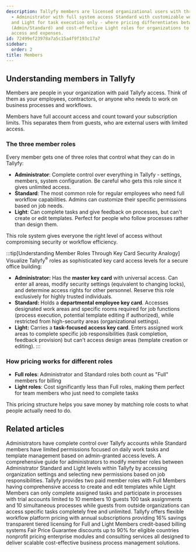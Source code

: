 ```yaml
---
description: Tallyfy members are licensed organizational users with three role levels
  - Administrator with full system access Standard with customizable workflow permissions
  and Light for task execution only - where pricing differentiates between Full roles
  (Admin/Standard) and cost-effective Light roles for organizations to optimize user
  access and expenses.
id: 72499ef23978a7a5c15a4f9f193c17a7
sidebar:
  order: 2
title: Members
---
```


## Understanding members in Tallyfy

Members are people in your organization with paid Tallyfy access. Think of them as your employees, contractors, or anyone who needs to work on business processes and workflows.

Members have full account access and count toward your subscription limits. This separates them from guests, who are external users with limited access.

### The three member roles

Every member gets one of three roles that control what they can do in Tallyfy:

- **Administrator**: Complete control over everything in Tallyfy - settings, members, system configuration. Be careful who gets this role since it gives unlimited access.
- **Standard**: The most common role for regular employees who need full workflow capabilities. Admins can customize their specific permissions based on job needs.
- **Light**: Can complete tasks and give feedback on processes, but can't create or edit templates. Perfect for people who follow processes rather than design them.

This role system gives everyone the right level of access without compromising security or workflow efficiency.

:::tip[Understanding Member Roles Through Key Card Security Analogy]
Visualize Tallyfy<sup>®</sup> roles as sophisticated key card access levels for a secure office building:

- **Administrator:** Has the **master key card** with universal access. Can enter all areas, modify security settings (equivalent to changing locks), and determine access rights for other personnel. Reserve this role exclusively for highly trusted individuals.
- **Standard:** Holds a **departmental employee key card**. Accesses designated work areas and specific rooms required for job functions (process execution, potential template editing if authorized), while restricted from high-security areas (organizational settings).
- **Light:** Carries a **task-focused access key card**. Enters assigned work areas to complete specific job responsibilities (task completion, feedback provision) but can't access design areas (template creation or editing).
:::

### How pricing works for different roles

- **Full roles**: Administrator and Standard roles both count as "Full" members for billing
- **Light roles**: Cost significantly less than Full roles, making them perfect for team members who just need to complete tasks

This pricing structure helps you save money by matching role costs to what people actually need to do.



<PageTree />


## Related articles
<CardGrid>
<LinkTitleCard header="<b>Members > Standard and Admin members</b>" href="/products/pro/documenting/members/standard-admin-members/" > Administrators have complete control over Tallyfy accounts while Standard members have limited permissions focused on daily work tasks and template management based on admin-granted access levels. </LinkTitleCard>
<LinkTitleCard header="<b>Members > Change the role of a member</b>" href="/products/pro/documenting/members/how-can-i-change-a-members-role-in-tallyfy/" > A comprehensive guide for administrators to modify member roles between Administrator Standard and Light levels within Tallyfy by accessing organization settings and selecting new permissions based on job responsibilities. </LinkTitleCard>
<LinkTitleCard header="<b>Billing > Tallyfy's Account and Member Limits</b>" href="/products/pro/settings/billing/what-are-tallyfys-account-and-member-limits/" > Tallyfy provides two paid member roles with Full Members having comprehensive access to create and edit templates while Light Members can only complete assigned tasks and participate in processes with trial accounts limited to 10 members 10 guests 100 task assignments and 10 simultaneous processes while guests from outside organizations can access specific tasks completely free and unlimited. </LinkTitleCard>
<LinkTitleCard header="<b>Pro > Pricing</b>" href="/products/pro/pricing/" > Tallyfy offers flexible workflow platform pricing with annual subscriptions providing 16% savings transparent tiered licensing for Full and Light Members credit-based billing systems Fair Price Guarantee discounts up to 90% for eligible countries nonprofit pricing enterprise modules and consulting services all designed to deliver scalable cost-effective business process management solutions. </LinkTitleCard>
</CardGrid>